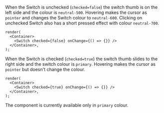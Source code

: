 
When the Switch is unchecked (`checked=false`) the switch thumb is on the left side and the colour is `neutral-500`.
Hovering makes the cursor as `pointer` and changes the Switch colour to `neutral-600`.
Clicking on unchecked Switch also has a short pressed effect with colour `neutral-700`.

```tsx live
render(
  <Container>
    <Switch checked={false} onChange={() => {}} />
  </Container>,
);
```

When the Switch is checked (`checked=true`) the switch thumb slides to the right side and the switch colour is `primary`.
Hovering makes the cursor as `pointer` but doesn't change the colour.

```tsx live
render(
  <Container>
    <Switch checked={true} onChange={() => {}} />
  </Container>,
);
```

The component is currently available only in `primary` colour.
